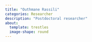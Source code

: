 ```yaml
---
title: "Outhmane Rassili"
categories: Researcher
description: "Postdoctoral researcher"
about:
  template: trestles
  image-shape: round
---
```



